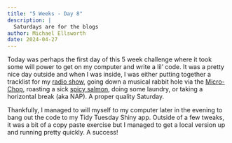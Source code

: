 ```yaml
---
title: "5 Weeks - Day 8"
description: |
  Saturdays are for the blogs
author: Michael Ellsworth
date: 2024-04-27
---
```


Today was perhaps the first day of this 5 week challenge where it took some will power to get on my computer and write a lil' code. It was a pretty nice day outside and when I was inside, I was either putting together a tracklist for my [radio show](https://cjsw.com/program/beat-salad/), going down a musical rabbit hole via the [Micro-Chop](https://microchop.substack.com/p/30-jazz-and-jazz-adjacent-albums), roasting a sick [spicy salmon](https://cooking.nytimes.com/recipes/1019789-spicy-slow-roasted-salmon-with-cucumbers-and-feta), doing some laundry, or taking a horizontal break (aka NAP). A proper quality Saturday.

Thankfully, I managed to will myself to my computer later in the evening to bang out the code to my Tidy Tuesday Shiny app. Outside of a few tweaks, it was a bit of a copy paste exercise but I managed to get a local version up and running pretty quickly. A success!
